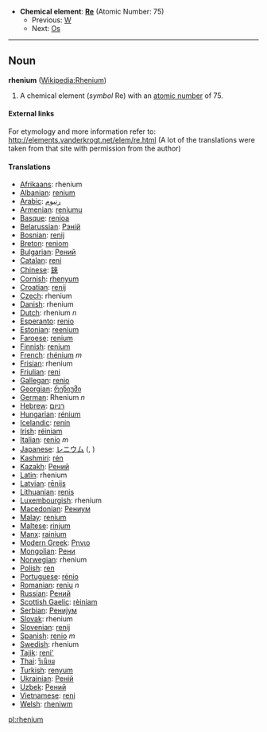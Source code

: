 *'''Chemical element''': '''[[Re]]''' (Atomic Number: 75)
**Previous: [[Tungsten|W]]
**Next: [[Osmium|Os]]
----
== Noun ==
'''rhenium''' ([[en:Rhenium|Wikipedia:Rhenium]])

# A chemical element (''symbol'' Re) with an [[atomic number]] of 75.

====External links====
For etymology and more information refer to:
http://elements.vanderkrogt.net/elem/re.html
(A lot of the translations were taken from that site with permission from the author)

==== Translations ====
*[[Afrikaans]]: rhenium
*[[Albanian]]: [[renium]]
*[[Arabic]]: [[رنيوم]]
*[[Armenian]]: [[reniumu]]
*[[Basque]]: [[renioa]]
*[[Belarussian]]: [[Рэнiй]]
*[[Bosnian]]: [[renij]]
*[[Breton]]: [[reniom]]
*[[Bulgarian]]: [[Рений]]
*[[Catalan]]: [[reni]]
*[[Chinese]]: [[錸]]
*[[Cornish]]: [[rhenyum]]
*[[Croatian]]: [[renij]]
*[[Czech]]: rhenium
*[[Danish]]: rhenium
*[[Dutch]]: rhenium ''n''
*[[Esperanto]]: [[renio]]
*[[Estonian]]: [[reenium]]
*[[Faroese]]: [[renium]]
*[[Finnish]]: [[renium]]
*[[French]]: [[rhénium]] ''m''
*[[Frisian]]: rhenium
*[[Friulian]]: [[reni]]
*[[Gallegan]]: [[renio]]
*[[Georgian]]: [[რენიუმი]]
*[[German]]: Rhenium ''n''
*[[Hebrew]]: [[רניום]]
*[[Hungarian]]: [[rénium]]
*[[Icelandic]]: [[renín]]
*[[Irish]]: [[réiniam]]
*[[Italian]]: [[renio]] ''m''
*[[Japanese]]: [[レニウム]] ([[]], )
*[[Kashmiri]]: [[rén]]
*[[Kazakh]]: [[Рений]]
*[[Latin]]: rhenium
*[[Latvian]]: [[rēnijs]]
*[[Lithuanian]]: [[renis]]
*[[Luxembourgish]]: rhenium
*[[Macedonian]]: [[Рениум]]
*[[Malay]]: [[renium]]
*[[Maltese]]: [[rinjum]]
*[[Manx]]: [[rainium]]
*[[Modern Greek]]: [[Ρηνιο]] '' ''
*[[Mongolian]]: [[Рени]]
*[[Norwegian]]: rhenium
*[[Polish]]: [[ren]] '' ''
*[[Portuguese]]: [[rénio]]
*[[Romanian]]: [[reniu]] ''n''
*[[Russian]]: [[Рений]] '' ''
*[[Scottish Gaelic]]: [[rèiniam]]
*[[Serbian]]: [[Рениjум]]
*[[Slovak]]: rhenium
*[[Slovenian]]: [[renij]]
*[[Spanish]]: [[renio]] ''m''
*[[Swedish]]: rhenium
*[[Tajik]]: [[reni']]
*[[Thai]]: [[รีเนียม]]
*[[Turkish]]: [[renyum]]
*[[Ukrainian]]: [[Ренiй]]
*[[Uzbek]]: [[Рений]]
*[[Vietnamese]]: [[reni]]
*[[Welsh]]: [[rheniwm]]

[[pl:rhenium]]